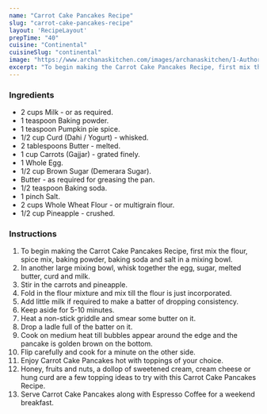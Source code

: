 ---
name: "Carrot Cake Pancakes Recipe"
slug: "carrot-cake-pancakes-recipe"
layout: 'RecipeLayout'
prepTime: "40"
cuisine: "Continental"
cuisineSlug: "continental"
image: "https://www.archanaskitchen.com/images/archanaskitchen/1-Author/Madhuli_Ajay/Carrot_Cake_Pancakes.jpg"
excerpt: "To begin making the Carrot Cake Pancakes Recipe, first mix the flour, spice mix, baking powder, baking soda and salt in a mixing bowl"
---

### Ingredients

- 2 cups Milk - or as required.
- 1 teaspoon Baking powder.
- 1 teaspoon Pumpkin pie spice.
- 1/2 cup Curd (Dahi / Yogurt) - whisked.
- 2 tablespoons Butter - melted.
- 1 cup Carrots (Gajjar) - grated finely.
- 1 Whole Egg.
- 1/2 cup Brown Sugar (Demerara Sugar).
- Butter - as required for greasing the pan.
- 1/2 teaspoon Baking soda.
- 1 pinch Salt.
- 2 cups Whole Wheat Flour - or multigrain flour.
- 1/2 cup Pineapple - crushed.

### Instructions

1. To begin making the Carrot Cake Pancakes Recipe, first mix the flour, spice mix, baking powder, baking soda and salt in a mixing bowl.
1. In another large mixing bowl, whisk together the egg, sugar, melted butter, curd and milk.
1. Stir in the carrots and pineapple.
1. Fold in the flour mixture and mix till the flour is just incorporated.
1. Add little milk if required to make a batter of dropping consistency.
1. Keep aside for 5-10 minutes.
1. Heat a non-stick griddle and smear some butter on it.
1. Drop a ladle full of the batter on it.
1. Cook on medium heat till bubbles appear around the edge and the pancake is golden brown on the bottom.
1. Flip carefully and cook for a minute on the other side.
1. Enjoy Carrot Cake Pancakes hot with toppings of your choice.
1. Honey, fruits and nuts, a dollop of sweetened cream, cream cheese or hung curd are a few topping ideas to try with this Carrot Cake Pancakes Recipe.
1. Serve Carrot Cake Pancakes along with Espresso Coffee for a weekend breakfast.
